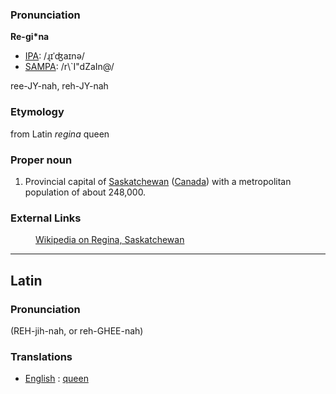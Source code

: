 ===Pronunciation===

'''Re-gi*na'''
*[[IPA]]: /ɻɪˈʤaɪnə/
*[[SAMPA]]: /r\`I"dZaIn@/
ree-JY-nah, reh-JY-nah

===Etymology===

from Latin ''regina'' queen

===Proper noun===
#Provincial capital of [[Saskatchewan]] ([[Canada]]) with a metropolitan population of about 248,000.

===External Links===

:[[wikipedia:en:Regina, Saskatchewan|Wikipedia on Regina, Saskatchewan]]
----
==Latin==
===Pronunciation===

(REH-jih-nah, or reh-GHEE-nah)
===Translations===

*[[English]] : [[queen]]
